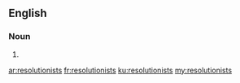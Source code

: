 ==English==

===Noun===
{{head|en}}

# {{plural of|resolutionist}}

[[ar:resolutionists]]
[[fr:resolutionists]]
[[ku:resolutionists]]
[[my:resolutionists]]